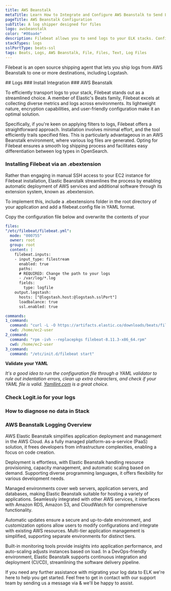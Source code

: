 ```yaml
---
title: AWS Beanstalk
metaTitle: Learn How to Integrate and Configure AWS Beanstalk to Send Logs
pageTitle: AWS Beanstalk Configuration
subTitle: A log shipper designed for files
logo: awsbeanstalk
color: "#00aa4e"
description: Filebeat allows you to send logs to your ELK stacks. Configure Filebeat to send logs to Logstash or Elasticsearch.
stackTypes: logs
sslPortType: beats-ssl
tags: Beats, Logs, AWS Beanstalk, File, Files, Text, Log Files
---
```


Filebeat is an open source shipping agent that lets you ship 
logs from AWS Beanstalk to one or more destinations, including Logstash.

<Steps>
  ## Logs
  ### Install Integration
  <InstallIntegration/>
  ### AWS Beanstalk

  To efficiently transport logs to your stack, Filebeat stands out as a streamlined choice. A member of Elastic's Beats family, Filebeat 
  excels at collecting diverse metrics and logs across environments. Its lightweight nature, encryption capabilities, and user-friendly 
  configuration make it an optimal solution.

  Specifically, if you're keen on applying filters to logs, Filebeat offers a straightforward approach. Installation involves minimal effort, 
  and the tool efficiently trails specified files. This is particularly advantageous in an AWS Beanstalk environment, where various log files 
  are generated. Opting for Filebeat ensures a smooth log shipping process and facilitates easy differentiation between log types in OpenSearch.

  ### Installing Filebeat via an .ebextension

  Rather than engaging in manual SSH access to your EC2 instance for Filebeat installation, Elastic Beanstalk streamlines the process by enabling 
  automatic deployment of AWS services and additional software through its extension system, known as .ebextension.

  To implement this, include a .ebextensions folder in the root directory of your application and add a filebeat.config file in YAML format.

  Copy the configuration file below and overwrite the contents of your 
        
  ```yaml copy showLineNumbers /@logstash.host/ /@logstash.sslPort/
  files:
  "/etc/filebeat/filebeat.yml":
    mode: "000755"
    owner: root
    group: root
    content: |
      filebeat.inputs:
      - input_type: filestream
        enabled: true
        paths:
        # REQUIRED: Change the path to your logs
        - /var/log/*.log
        fields:
          type: logfile
      output.logstash:
        hosts: ["@logstash.host:@logstash.sslPort"]
        loadbalance: true
        ssl.enabled: true

  commands:
  1_command:
    command: "curl -L -O https://artifacts.elastic.co/downloads/beats/filebeat/filebeat-8.11.3-x86_64.rpm"
    cwd: /home/ec2-user
  2_command:
    command: "rpm -ivh --replacepkgs filebeat-8.11.3-x86_64.rpm"
    cwd: /home/ec2-user
  3_command:
    command: "/etc/init.d/filebeat start"
  ```

  __Validate your YAML__

  _It's a good idea to run the configuration file through a YAML validator to rule out indentation errors, clean up extra characters, and check if 
  your YAML file is valid. [Yamllint.com](https://yamllint.com) is a great choice._

  ### Check Logit.io for your logs

  <LaunchStack utmMedium="logs" utmCampaign="AwsBeanstalk" source="awsbeanstalk" />

  ### How to diagnose no data in Stack

  <DiagnoseNoData />

</Steps>

### AWS Beanstalk Logging Overview

AWS Elastic Beanstalk simplifies application deployment and management in the AWS Cloud. As a fully managed platform-as-a-service (PaaS) solution, 
it frees developers from infrastructure complexities, enabling a focus on code creation.

Deployment is effortless, with Elastic Beanstalk handling resource provisioning, capacity management, and automatic scaling based on demand. 
Supporting diverse programming languages, it offers flexibility for various development needs.

Managed environments cover web servers, application servers, and databases, making Elastic Beanstalk suitable for hosting a variety of applications. 
Seamlessly integrated with other AWS services, it interfaces with Amazon RDS, Amazon S3, and CloudWatch for comprehensive functionality.

Automatic updates ensure a secure and up-to-date environment, and customization options allow users to modify configurations and integrate with 
existing AWS resources. Multi-tier application management is simplified, supporting separate environments for distinct tiers.

Built-in monitoring tools provide insights into application performance, and auto-scaling adjusts instances based on load. In a DevOps-friendly 
environment, Elastic Beanstalk supports continuous integration and deployment (CI/CD), streamlining the software delivery pipeline.

If you need any further assistance with migrating your log data to ELK we're here to help you get started. Feel free to get in contact with our 
support team by sending us a message via <IntercomButton text="live chat" /> & we'll be happy to assist.